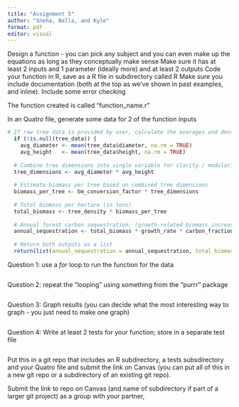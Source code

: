 ```yaml
---
title: "Assignment 5"
author: "Sneha, Bella, and Kyle"
format: pdf
editor: visual
---
```


Design a function - you can pick any subject and you can even make up the equations as long as they conceptually make sense Make sure it has at least 2 inputs and 1 parameter (ideally more) and at least 2 outputs Code your function in R, save as a R file in subdirectory called R Make sure you include documentation (both at the top as we've shown in past examples, and inline). Include some error checking

The function created is called "function_name.r"

In an Quatro file, generate some data for 2 of the function inputs

```r

# If raw tree data is provided by user, calculate the averages and density.
  if (!is.null(tree_data)) {
    avg_diameter <- mean(tree_data$diameter, na.rm = TRUE)
    avg_height   <- mean(tree_data$height, na.rm = TRUE)
  
  # Combine tree dimensions into single variable for clarity / modularity
  tree_dimensions <- avg_diameter * avg_height
  
  # Estimate biomass per tree based on combined tree dimensions
  biomass_per_tree <- bm_conversion_factor * tree_dimensions
  
  # Total biomass per hectare (in tons)
  total_biomass <- tree_density * biomass_per_tree
  
  # Annual forest carbon sequestration: (growth-related biomass increase) * (carbon fraction)
  annual_sequestration <- total_biomass * growth_rate * carbon_fraction
  
  # Return both outputs as a list
  return(list(annual_sequestration = annual_sequestration, total_biomass = total_biomass))

```

Question 1: use a *for* loop to run the function for the data

```r

```

Question 2: repeat the "looping" using something from the "purrr" package

```r

```

Question 3: Graph results (you can decide what the most interesting way to graph - you just need to make one graph)

```r

```

Question 4: Write at least 2 tests for your function; store in a separate test file

```r

```

Put this in a git repo that includes an R subdirectory, a tests subsdirectory and your Quatro file and submit the link on Canvas (you can put all of this in a new git repo or a subdirectory of an existing git repo).

Submit the link to repo on Canvas (and name of subdirectory if part of a larger git project) as a group with your partner,
